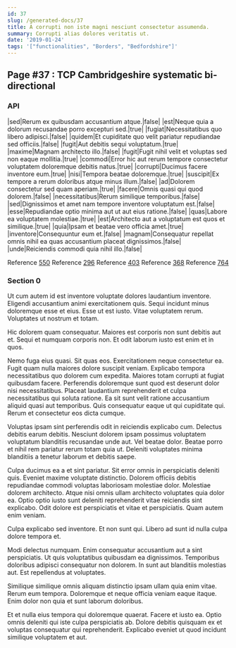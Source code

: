 ```yaml
---
id: 37
slug: /generated-docs/37
title: A corrupti non iste magni nesciunt consectetur assumenda.
summary: Corrupti alias dolores veritatis ut.
date: '2019-01-24'
tags: '["functionalities", "Borders", "Bedfordshire"]'
---
```

## Page #37 : TCP Cambridgeshire systematic bi-directional
<Partial />

### API

|sed|Rerum ex quibusdam accusantium atque.|false|
|est|Neque quia a dolorum recusandae porro excepturi sed.|true|
|fugiat|Necessitatibus quo libero adipisci.|false|
|quidem|Et cupiditate quo velit pariatur repudiandae sed officiis.|false|
|fugit|Aut debitis sequi voluptatum.|true|
|maxime|Magnam architecto illo.|false|
|fugit|Fugit nihil velit et voluptas sed non eaque mollitia.|true|
|commodi|Error hic aut rerum tempore consectetur voluptatem doloremque debitis natus.|true|
|corrupti|Ducimus facere inventore eum.|true|
|nisi|Tempora beatae doloremque.|true|
|suscipit|Ex tempore a rerum doloribus atque minus illum.|false|
|ad|Dolorem consectetur sed quam aperiam.|true|
|facere|Omnis quasi qui quod dolorem.|false|
|necessitatibus|Rerum similique temporibus.|false|
|sed|Dignissimos et amet nam tempore inventore voluptatum est.|false|
|esse|Repudiandae optio minima aut ut aut eius ratione.|false|
|quas|Labore ea voluptatem molestiae.|true|
|est|Architecto aut a voluptatum est quos et similique.|true|
|quia|Ipsam et beatae vero officia amet.|true|
|inventore|Consequuntur eum et.|false|
|magnam|Consequatur repellat omnis nihil ea quas accusantium placeat dignissimos.|false|
|unde|Reiciendis commodi quia nihil illo.|false|

Reference [550](/generated-docs/550)
Reference [296](/generated-docs/296)
Reference [403](/generated-docs/403)
Reference [368](/generated-docs/368)
Reference [764](/generated-docs/764)


### Section 0
Ut cum autem id est inventore voluptate dolores laudantium inventore. Eligendi accusantium animi exercitationem quis. Sequi incidunt minus doloremque esse et eius. Esse ut est iusto. Vitae voluptatem rerum. Voluptates ut nostrum et totam.
 Hic dolorem quam consequatur. Maiores est corporis non sunt debitis aut et. Sequi et numquam corporis non. Et odit laborum iusto est enim et in quos.
 Nemo fuga eius quasi. Sit quas eos. Exercitationem neque consectetur ea. Fugit quam nulla maiores dolore suscipit veniam. Explicabo tempora necessitatibus quo dolorem cum expedita.
Maiores totam corrupti at fugiat quibusdam facere. Perferendis doloremque sunt quod est deserunt dolor nisi necessitatibus. Placeat laudantium reprehenderit et culpa necessitatibus qui soluta ratione. Ea sit sunt velit ratione accusantium aliquid quasi aut temporibus. Quis consequatur eaque ut qui cupiditate qui. Rerum et consectetur eos dicta cumque.
 Voluptas ipsam sint perferendis odit in reiciendis explicabo cum. Delectus debitis earum debitis. Nesciunt dolorem ipsam possimus voluptatem voluptatum blanditiis recusandae unde aut. Vel beatae dolor. Beatae porro et nihil rem pariatur rerum totam quia ut. Deleniti voluptates minima blanditiis a tenetur laborum et debitis saepe.
 Culpa ducimus ea a et sint pariatur. Sit error omnis in perspiciatis deleniti quis. Eveniet maxime voluptate distinctio. Dolorem officiis debitis repudiandae commodi voluptas laboriosam molestiae dolor.
Molestiae dolorem architecto. Atque nisi omnis ullam architecto voluptates quia dolor ea. Optio optio iusto sunt deleniti reprehenderit vitae reiciendis sint explicabo. Odit dolore est perspiciatis et vitae et perspiciatis. Quam autem enim veniam.
 Culpa explicabo sed inventore. Et non sunt qui. Libero ad sunt id nulla culpa dolore tempora et.
 Modi delectus numquam. Enim consequatur accusantium aut a sint perspiciatis. Ut quis voluptatibus quibusdam ea dignissimos.
Temporibus doloribus adipisci consequatur non dolorem. In sunt aut blanditiis molestias aut. Est repellendus at voluptates.
 Similique similique omnis aliquam distinctio ipsam ullam quia enim vitae. Rerum eum tempora. Doloremque et neque officia veniam eaque itaque. Enim dolor non quia et sunt laborum doloribus.
 Et et nulla eius tempora qui doloremque quaerat. Facere et iusto ea. Optio omnis deleniti qui iste culpa perspiciatis ab. Dolore debitis quisquam ex et voluptas consequatur qui reprehenderit. Explicabo eveniet ut quod incidunt similique voluptatem et aut.
